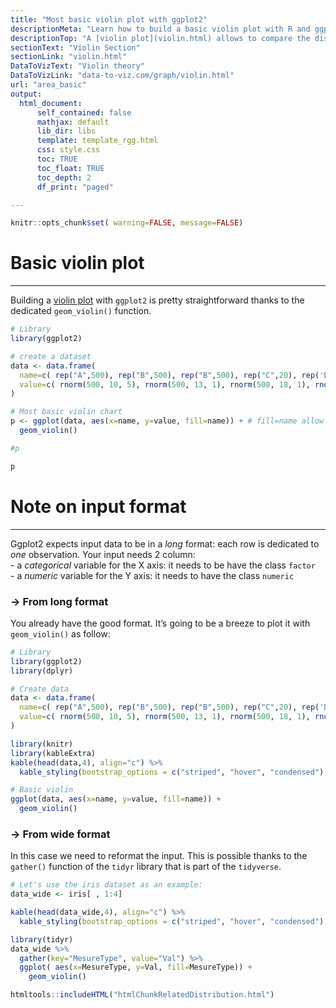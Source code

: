 ```yaml
---
title: "Most basic violin plot with ggplot2"
descriptionMeta: "Learn how to build a basic violin plot with R and ggplot2. Reproducible R code is provided, different input formats are considered."
descriptionTop: "A [violin plot](violin.html) allows to compare the distribution of several groups by displaying their densities. See how to build it with `R` and `ggplot2` below. Learn more about violin chart theory in [data-to-viz](https://www.data-to-viz.com/graph/violin.html)."
sectionText: "Violin Section"
sectionLink: "violin.html"
DataToVizText: "Violin theory"
DataToVizLink: "data-to-viz.com/graph/violin.html"
url: "area_basic"
output:
  html_document:
      self_contained: false    
      mathjax: default
      lib_dir: libs
      template: template_rgg.html
      css: style.css
      toc: TRUE
      toc_float: TRUE
      toc_depth: 2
      df_print: "paged"

---
```



```r
knitr::opts_chunk$set( warning=FALSE, message=FALSE)
```


<div class="container">




# Basic violin plot
***
  
<div class = "row">
  
<div class = "col-md-6  col-sm-12 align-self-center">
Building a [violin plot](violin.html) with `ggplot2` is pretty straightforward thanks to the dedicated `geom_violin()` function.

```r
# Library
library(ggplot2)

# create a dataset
data <- data.frame(
  name=c( rep("A",500), rep("B",500), rep("B",500), rep("C",20), rep('D', 100)  ),
  value=c( rnorm(500, 10, 5), rnorm(500, 13, 1), rnorm(500, 18, 1), rnorm(20, 25, 4), rnorm(100, 12, 1) )
)

# Most basic violin chart
p <- ggplot(data, aes(x=name, y=value, fill=name)) + # fill=name allow to automatically dedicate a color for each group
  geom_violin()

#p
```

</div>
  
<div class = "col-md-6  col-sm-12">
```r
p
```
</div>
</div>



# Note on input format
***
Ggplot2 expects input data to be in a *long* format: each row is dedicated to *one* observation. Your input needs 2 column:    
- a *categorical* variable for the X axis: it needs to be have the class `factor`  
- a *numeric* variable for the Y axis: it needs to have the class `numeric`
<br>


<div class = "row">
  
<div class = "col-md-6  col-sm-12">
### &rarr; From long format
You already have the good format. It's going to be a breeze to plot it with `geom_violin()` as follow:
```r
# Library
library(ggplot2)
library(dplyr)

# Create data
data <- data.frame(
  name=c( rep("A",500), rep("B",500), rep("B",500), rep("C",20), rep('D', 100)  ),
  value=c( rnorm(500, 10, 5), rnorm(500, 13, 1), rnorm(500, 18, 1), rnorm(20, 25, 4), rnorm(100, 12, 1) ) %>% round(2)
)
```


```r
library(knitr)
library(kableExtra)
kable(head(data,4), align="c") %>%
  kable_styling(bootstrap_options = c("striped", "hover", "condensed"), full_width = F, position = "center")
```



```r
# Basic violin
ggplot(data, aes(x=name, y=value, fill=name)) + 
  geom_violin()
```
</div>


<div class = "col-md-6  col-sm-12">
### &rarr; From wide format
In this case we need to reformat the input. This is possible thanks to the `gather()` function of the `tidyr` library that is part of the `tidyverse`.
```r
# Let's use the iris dataset as an example:
data_wide <- iris[ , 1:4]
```

```r
kable(head(data_wide,4), align="c") %>%
  kable_styling(bootstrap_options = c("striped", "hover", "condensed"), full_width = F, position = "center")
```

```r
library(tidyr)
data_wide %>% 
  gather(key="MesureType", value="Val") %>%
  ggplot( aes(x=MesureType, y=Val, fill=MesureType)) +
    geom_violin()
```

</div>

</div>












<!-- Close container -->
</div>




```r
htmltools::includeHTML("htmlChunkRelatedDistribution.html")
```







